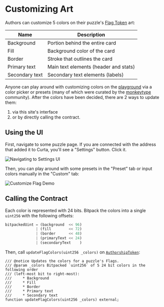 
# Customizing Art

Authors can customize 5 colors on their puzzle's [Flag Token](/docs/flag-token) art:

| Name           | Description                           |
| -------------- | ------------------------------------- |
| Background     | Portion behind the entire card        |
| Fill           | Background color of the card          |
| Border         | Stroke that outlines the card         |
| Primary text   | Main text elements (header and stats) |
| Secondary text | Secondary text elements (labels)      |

Anyone can play around with customizing colors on the [playground](/playground) via a color picker or presets (many of which were curated by the [monkeytype](https://github.com/monkeytypegame/monkeytype/blob/master/frontend/static/themes/_list.json) community). After the colors have been decided, there are 2 ways to update them:

1. via this site's interface
2. or by directly calling the contract.

## Using the UI

First, navigate to some puzzle page. If you are connected with the address that added it to Curta, you'll see a "Settings" button. Click it.

<Image
  className="mx-auto rounded-lg border border-stroke"
  src="/assets/navigating-to-settings.webp"
  alt="Navigating to Settings UI"
  width={1512}
  height={860}
/>

Then, you can play around with some presets in the "Preset" tab or input colors manually in the "Custom" tab:

<Image
  className="mx-auto rounded-lg border border-stroke"
  src="/assets/customize-flag-demo.gif"
  alt="Customize Flag Demo"
  width={1000}
  height={568}
/>

## Calling the Contract

Each color is represented with 24 bits. Bitpack the colors into a single `uint256` with the following offsets:

```py showLineNumbers={false}
bitpackedUint = (background  << 96)
              | (fill        << 72)
              | (border      << 48)
              | (primaryText << 24)
              | (secondaryText    )
```

Then, call `updateFlagColors(uint256 _colors)` on [`AuthorshipToken`](https://etherscan.io/address/0xC0ffeEb30F5aAA18Cd0a799F6dA1bdcb46f63C44):

```solidity showLineNumbers={false}
/// @notice Updates the colors for a puzzle's Flags.
/// @param _colors Bitpacked `uint256` of 5 24 bit colors in the following order
/// (left-most bit to right-most):
///     * Background
///     * Fill
///     * Border
///     * Primary text
///     * Secondary text
function updateFlagColors(uint256 _colors) external;
```

